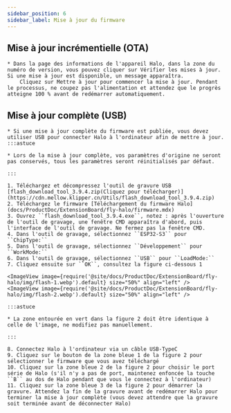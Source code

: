 ```yaml
---
sidebar_position: 6
sidebar_label: Mise à jour du firmware
---
```


## Mise à jour incrémentielle (OTA)

    * Dans la page des informations de l'appareil Halo, dans la zone du numéro de version, vous pouvez cliquer sur Vérifier les mises à jour. Si une mise à jour est disponible, un message apparaîtra.
        Cliquez sur Mettre à jour pour commencer la mise à jour. Pendant le processus, ne coupez pas l'alimentation et attendez que le progrès atteigne 100 % avant de redémarrer automatiquement.

## Mise à jour complète (USB)

    * Si une mise à jour complète du firmware est publiée, vous devez utiliser USB pour connecter Halo à l'ordinateur afin de mettre à jour.
    :::astuce

    * Lors de la mise à jour complète, vos paramètres d'origine ne seront pas conservés, tous les paramètres seront réinitialisés par défaut.

    :::

    1. Téléchargez et décompressez l'outil de gravure USB [flash_download_tool_3.9.4.zip(Cliquez pour télécharger)](https://cdn.mellow.klipper.cn/Utils/flash_download_tool_3.9.4.zip)
    2. Téléchargez le firmware [Téléchargement du firmware Halo](docs/ProductDoc/ExtensionBoard/fly-halo/firmware.mdx)
    3. Ouvrez ``flash_download_tool_3.9.4.exe``, notez : après l'ouverture de l'outil de gravage, une fenêtre CMD apparaîtra d'abord, puis l'interface de l'outil de gravage. Ne fermez pas la fenêtre CMD.
    4. Dans l'outil de gravage, sélectionnez ``ESP32-S3`` pour ``ChipType:``
    5. Dans l'outil de gravage, sélectionnez ``Développement`` pour ``WorkMode:``
    6. Dans l'outil de gravage, sélectionnez ``USB`` pour ``LoadMode:``
    7. Cliquez ensuite sur ``OK``, consultez la figure ci-dessous 1

    <ImageView image={require('@site/docs/ProductDoc/ExtensionBoard/fly-halo/img/flash-1.webp').default} size="50%" align="left" />
    <ImageView image={require('@site/docs/ProductDoc/ExtensionBoard/fly-halo/img/flash-2.webp').default} size="50%" align="left" />
    
    :::astuce

    * La zone entourée en vert dans la figure 2 doit être identique à celle de l'image, ne modifiez pas manuellement.

    :::

    8. Connectez Halo à l'ordinateur via un câble USB-TypeC
    9. Cliquez sur le bouton de la zone bleue 1 de la figure 2 pour sélectionner le firmware que vous avez téléchargé
    10. Cliquez sur la zone bleue 2 de la figure 2 pour choisir le port série de Halo (s'il n'y a pas de port, maintenez enfoncée la touche ``B`` au dos de Halo pendant que vous le connectez à l'ordinateur)
    11. Cliquez sur la zone bleue 3 de la figure 2 pour démarrer la gravure. Attendez la fin de la gravure avant de redémarrer Halo pour terminer la mise à jour complète (vous devez attendre que la gravure soit terminée avant de déconnecter Halo)